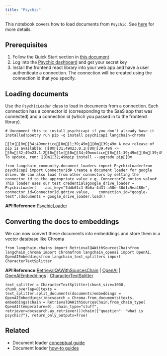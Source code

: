 ```yaml
---
title: "Psychic"
---
```


This notebook covers how to load documents from `Psychic`. See [here](/src/oss/integrations/providers/psychic) for more details.

## Prerequisites

1. Follow the Quick Start section in [this document](/src/oss/integrations/providers/psychic)
2. Log into the [Psychic dashboard](https://dashboard.psychic.dev/) and get your secret key
3. Install the frontend react library into your web app and have a user authenticate a connection. The connection will be created using the connection id that you specify.

## Loading documents

Use the `PsychicLoader` class to load in documents from a connection. Each connection has a connector id (corresponding to the SaaS app that was connected) and a connection id (which you passed in to the frontend library).

```
# Uncomment this to install psychicapi if you don't already have it installed!poetry run pip -q install psychicapi langchain-chroma
```

```
[1m[[0m[34;49mnotice[0m[1;39;49m][0m[39;49m A new release of pip is available: [0m[31;49m23.0.1[0m[39;49m -> [0m[32;49m23.1.2[0m[1m[[0m[34;49mnotice[0m[1;39;49m][0m[39;49m To update, run: [0m[32;49mpip install --upgrade pip[0m
```

```
from langchain_community.document_loaders import PsychicLoaderfrom psychicapi import ConnectorId# Create a document loader for google drive. We can also load from other connectors by setting the connector_id to the appropriate value e.g. ConnectorId.notion.value# This loader uses our test credentialsgoogle_drive_loader = PsychicLoader(    api_key="7ddb61c1-8b6a-4d31-a58e-30d1c9ea480e",    connector_id=ConnectorId.gdrive.value,    connection_id="google-test",)documents = google_drive_loader.load()
```

**API Reference:**[PsychicLoader](https://python.langchain.com/api_reference/community/document_loaders/langchain_community.document_loaders.psychic.PsychicLoader.html)

## Converting the docs to embeddings

We can now convert these documents into embeddings and store them in a vector database like Chroma

```
from langchain.chains import RetrievalQAWithSourcesChainfrom langchain_chroma import Chromafrom langchain_openai import OpenAI, OpenAIEmbeddingsfrom langchain_text_splitters import CharacterTextSplitter
```

**API Reference:**[RetrievalQAWithSourcesChain](https://python.langchain.com/api_reference/langchain/chains/langchain.chains.qa_with_sources.retrieval.RetrievalQAWithSourcesChain.html) | [OpenAI](https://python.langchain.com/api_reference/openai/llms/langchain_openai.llms.base.OpenAI.html) | [OpenAIEmbeddings](https://python.langchain.com/api_reference/openai/embeddings/langchain_openai.embeddings.base.OpenAIEmbeddings.html) | [CharacterTextSplitter](https://python.langchain.com/api_reference/text_splitters/character/langchain_text_splitters.character.CharacterTextSplitter.html)

```
text_splitter = CharacterTextSplitter(chunk_size=1000, chunk_overlap=0)texts = text_splitter.split_documents(documents)embeddings = OpenAIEmbeddings()docsearch = Chroma.from_documents(texts, embeddings)chain = RetrievalQAWithSourcesChain.from_chain_type(    OpenAI(temperature=0), chain_type="stuff", retriever=docsearch.as_retriever())chain({"question": "what is psychic?"}, return_only_outputs=True)
```

## Related

* Document loader [conceptual guide](/src/oss/concepts/document_loaders)
* Document loader [how-to guides](/src/oss/how_to/#document-loaders)
